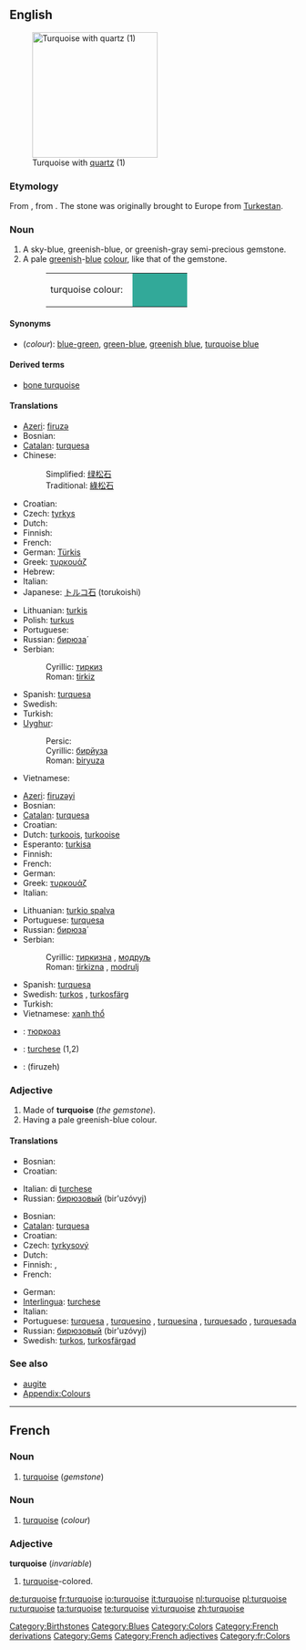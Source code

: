 {{was wotd|2007|September|5}}
{{wikipedia}}
==English==
[[Image:Turquoise_with_quartz.jpg|thumb|right|220px|Turquoise with [[quartz]] (1)]]

===Etymology===
From {{MF.}} {{term|turkeis|lang=fr}}, from {{OF.}} {{term|turqueise||Turkish|lang=fr}}. The stone was originally brought to Europe from [[w:Turkestan|Turkestan]].

===Noun===
{{en-noun}}

# A sky-blue, greenish-blue, or greenish-gray semi-precious gemstone.
# A pale [[green]]ish-[[blue]] [[color|colour]], like that of the gemstone.
#: <table><tr><td>turquoise colour: &nbsp;</td><td bgcolor="#32A999" width="80">&nbsp; </td></tr></table>

====Synonyms====
* (''colour''): [[blue-green]], [[green-blue]], [[greenish blue]], [[turquoise blue]]

====Derived terms====
* [[bone turquoise]]

====Translations====
{{trans-top|gemstone}}
* [[Azeri]]: [[firuzə]]
* Bosnian: {{t-|bs|tirkiz|m|m}}
* [[Catalan]]: [[turquesa]] {{f}}
* Chinese:
*: Simplified: [[绿松石]]
*: Traditional: [[綠松石]]
* Croatian: {{t-|hr|tirkiz|m}}
* Czech: [[tyrkys]] {{m}}
* Dutch: {{t+|nl|turkoois}}
* Finnish: {{t+|fi|turkoosi}}
* French: {{t+|fr|turquoise|f}}
* German: [[Türkis]] {{m}}
* Greek: [[τυρκουάζ]] {{n}}
* Hebrew: {{t-|he|טורקיז|sc=Hebr}}
* Italian: {{t+|it|turchese|m}}
* Japanese: [[トルコ石]] (torukoishi)
{{trans-mid}}
* Lithuanian: [[turkis]]
* Polish: [[turkus]]
* Portuguese: {{t+|pt|turquesa|f}}
* Russian: [[бирюза|бирюза́]]
* Serbian:
*: Cyrillic: [[тиркиз#Serbian|тиркиз]] {{m}}
*: Roman: [[tirkiz#Serbian|tirkiz]] {{m}}
* Spanish: [[turquesa]] {{f}}
* Swedish: {{t+|sv|turkos|c}}
* Turkish: {{t+|tr|turkuaz}}
* [[Uyghur]]:
*: Persic: {{Arab|[[بىريۇزا]]}}
*: Cyrillic: [[бирйуза]]
*: Roman: [[biryuza]]
* Vietnamese: {{t-|vi|ngọc lam|xs=Vietnamese}}
{{trans-bottom}}

{{trans-top|colour}}
* [[Azeri]]: [[firuzəyi]]
* Bosnian: {{t-|bs|tirkizna|f}}
* [[Catalan]]: [[turquesa]] {{f}}
* Croatian: {{t-|hr|tirkizna|f}}
* Dutch: [[turkoois]], [[turkooise]]
* Esperanto: [[turkisa]]
* Finnish: {{t+|fi|turkoosi}}
* French: {{t+|fr|turquoise|f}}
* German: {{t|de|Türkis|n}}
* Greek: [[τυρκουάζ]]
* Italian: {{t+|it|turchese|m}}
{{trans-mid}}
* Lithuanian: [[turkio spalva]] {{f}}
* Portuguese: [[turquesa]] {{m}}
* Russian: [[бирюза|бирюза́]]
* Serbian:
*: Cyrillic: [[тиркизна#Serbian|тиркизна]] {{f}}, [[модруљ]] {{m}}
*: Roman: [[tirkizna#Serbian|tirkizna]] {{f}}, [[modrulj]] {{m}}
* Spanish: [[turquesa]] {{m}}
* Swedish: [[turkos]] {{c}}, [[turkosfärg]] {{c}}
* Turkish: {{t+|tr|turkuaz}}
* Vietnamese: [[xanh thổ]]
{{trans-bottom}}

{{ttbc-top}}
<!--Remove this section once all of the translations below have been moved into the tables above.-->
* {{ttbc|Bulgarian}}: [[тюркоаз]] {{m}}
* {{ttbc|Interlingua}}: [[turchese]] (1,2)
* {{ttbc|Persian}}: {{fa-Arab|[[فیروزه]]}} (firuzeh)
{{trans-bottom}}

===Adjective===
{{en-adj-more}}

# Made of '''turquoise''' (''the gemstone'').
# Having a pale greenish-blue colour.

====Translations====
{{trans-top|made of turquoise}}
* Bosnian: {{t-|bs|tirkizan}}
* Croatian: {{t-|hr|tirkizan}}
{{trans-mid}}
* Italian: di [[turchese]] {{m|f}}
* Russian: [[бирюзовый]] (bir'uzóvyj)
{{trans-bottom}}

{{trans-top|having a pale greenish-blue colour}}
* Bosnian: {{t-|bs|tirkizan}}
* [[Catalan]]: [[turquesa]] {{m}}
* Croatian: {{t-|hr|tirkizan}}
* Czech: [[tyrkysový]] {{m}}
* Dutch: {{t+|nl|turkoois|n}}
* Finnish: {{t+|fi|turkoosi}}, {{t|fi|turkoosinvärinen}}
* French: {{t+|fr|turquoise|m|f}}
{{trans-mid}}
* German: {{t+|de|türkis}}
* [[Interlingua]]: [[turchese]]
* Italian: {{t+|it|turchese|m|f}}
* Portuguese: [[turquesa]] {{m|f}}, [[turquesino]] {{m}}, [[turquesina]] {{f}}, [[turquesado]] {{m}}, [[turquesada]] {{f}}
* Russian: [[бирюзовый]] (bir'uzóvyj)
* Swedish: [[turkos]], [[turkosfärgad]]
{{trans-bottom}}

===See also===
* [[augite]]
* [[Appendix:Colours]]

[[Category:Birthstones]]
[[Category:Blues]]
[[Category:Colors]]
[[Category:French derivations]]
[[Category:Gems]]

----

==French==

===Noun===
{{fr-noun|f}}

# [[turquoise#English|turquoise]] (''gemstone'')

===Noun===
{{fr-noun|m}}

# [[turquoise#English|turquoise]] (''colour'')

===Adjective===
'''turquoise''' (''invariable'')

# [[turquoise#English|turquoise]]-colored.

[[Category:French adjectives]]
[[Category:fr:Colors]]

[[de:turquoise]]
[[fr:turquoise]]
[[io:turquoise]]
[[it:turquoise]]
[[nl:turquoise]]
[[pl:turquoise]]
[[ru:turquoise]]
[[ta:turquoise]]
[[te:turquoise]]
[[vi:turquoise]]
[[zh:turquoise]]
